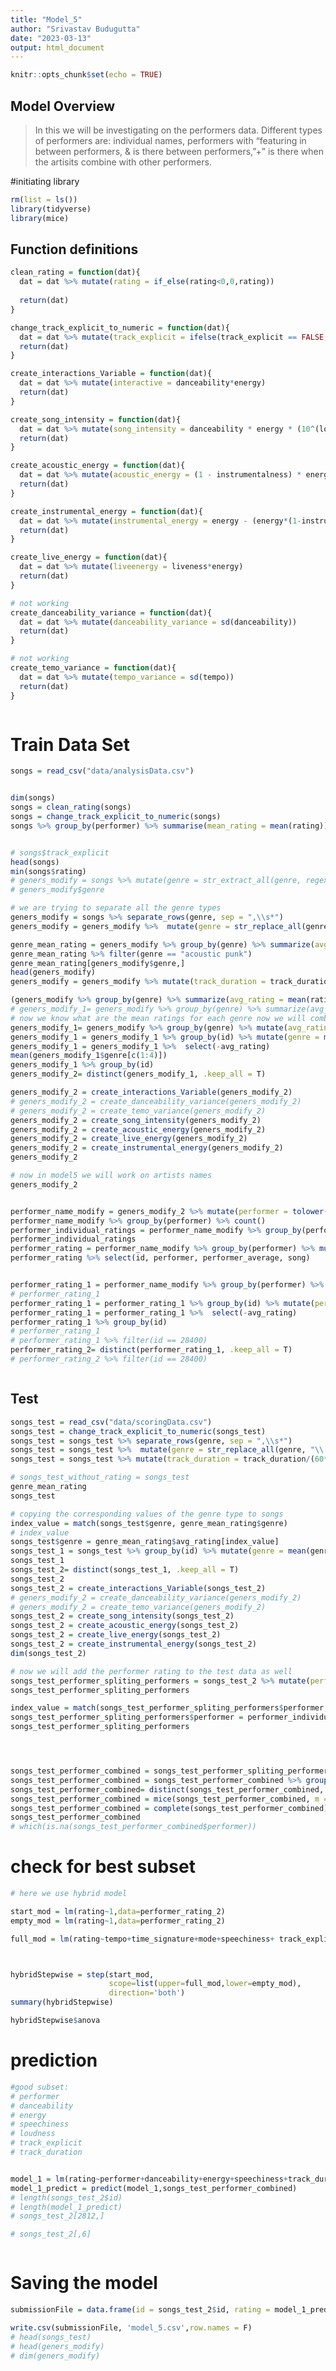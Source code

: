 ---
title: "Model_5"
author: "Srivastav Budugutta"
date: "2023-03-13"
output: html_document
---

```{r setup, include=FALSE}
knitr::opts_chunk$set(echo = TRUE)
```

## Model Overview
>In this we will be investigating on the performers data.
Different types of performers are: individual names, performers with "featuring in between performers, & is there between performers, "+" is there when the artisits combine with other performers.


#initiating library

```{r}
rm(list = ls())
library(tidyverse)
library(mice)
```
## Function definitions
```{r}
clean_rating = function(dat){
  dat = dat %>% mutate(rating = if_else(rating<0,0,rating))
  
  return(dat)
}

change_track_explicit_to_numeric = function(dat){
  dat = dat %>% mutate(track_explicit = ifelse(track_explicit == FALSE,0,1))
  return(dat)
}

create_interactions_Variable = function(dat){
  dat = dat %>% mutate(interactive = danceability*energy)
  return(dat)
}

create_song_intensity = function(dat){
  dat = dat %>% mutate(song_intensity = danceability * energy * (10^(loudness/20)))
  return(dat)
}

create_acoustic_energy = function(dat){
  dat = dat %>% mutate(acoustic_energy = (1 - instrumentalness) * energy)
  return(dat)
}

create_instrumental_energy = function(dat){
  dat = dat %>% mutate(instrumental_energy = energy - (energy*(1-instrumentalness)))
  return(dat)
}

create_live_energy = function(dat){
  dat = dat %>% mutate(liveenergy = liveness*energy)
  return(dat)
}

# not working
create_danceability_variance = function(dat){
  dat = dat %>% mutate(danceability_variance = sd(danceability))
  return(dat)
}

# not working
create_temo_variance = function(dat){
  dat = dat %>% mutate(tempo_variance = sd(tempo))
  return(dat)
}



```

# Train Data Set
```{r}
songs = read_csv("data/analysisData.csv")


dim(songs)
songs = clean_rating(songs)
songs = change_track_explicit_to_numeric(songs)
songs %>% group_by(performer) %>% summarise(mean_rating = mean(rating))


# songs$track_explicit
head(songs)
min(songs$rating)
# geners_modify = songs %>% mutate(genre = str_extract_all(genre, regex("\'(.*?)\'", ignore_case = T)))
# geners_modify$genre

# we are trying to separate all the genre types
geners_modify = songs %>% separate_rows(genre, sep = ",\\s*")
geners_modify = geners_modify %>%  mutate(genre = str_replace_all(genre, "\\[|\\]|'|\"", ""))

genre_mean_rating = geners_modify %>% group_by(genre) %>% summarize(avg_rating = mean(rating))
genre_mean_rating %>% filter(genre == "acoustic punk")
genre_mean_rating[geners_modify$genre,]
head(geners_modify)
geners_modify = geners_modify %>% mutate(track_duration = track_duration/(60*1000))

(geners_modify %>% group_by(genre) %>% summarize(avg_rating = mean(rating)) %>% arrange(avg_rating))
# geners_modify_1= geners_modify %>% group_by(genre) %>% summarize(avg_rating = mean(rating)) %>% ungroup() %>% mutate(genre = avg_rating)
# now we know what are the mean ratings for each genre now we will combine it to the song id.
geners_modify_1= geners_modify %>% group_by(genre) %>% mutate(avg_rating = mean(rating)) %>% ungroup() %>% mutate(genre = avg_rating)
geners_modify_1 = geners_modify_1 %>% group_by(id) %>% mutate(genre = mean(genre))
geners_modify_1 = geners_modify_1 %>%  select(-avg_rating)
mean(geners_modify_1$genre[c(1:4)])
geners_modify_1 %>% group_by(id)
geners_modify_2= distinct(geners_modify_1, .keep_all = T)

geners_modify_2 = create_interactions_Variable(geners_modify_2)
# geners_modify_2 = create_danceability_variance(geners_modify_2)
# geners_modify_2 = create_temo_variance(geners_modify_2)
geners_modify_2 = create_song_intensity(geners_modify_2)
geners_modify_2 = create_acoustic_energy(geners_modify_2)
geners_modify_2 = create_live_energy(geners_modify_2)
geners_modify_2 = create_instrumental_energy(geners_modify_2)
geners_modify_2

# now in model5 we will work on artists names
geners_modify_2 


performer_name_modify = geners_modify_2 %>% mutate(performer = tolower(performer)) %>% separate_rows(performer, sep = "\\s*&\\s*|\\s*featuring\\s*|\\s+or\\s+|\\s*with\\s*") %>%  mutate(performer = str_trim(performer))
performer_name_modify %>% group_by(performer) %>% count()
performer_individual_ratings = performer_name_modify %>% group_by(performer) %>% summarize(avg_rating = mean(rating))
performer_individual_ratings
performer_rating = performer_name_modify %>% group_by(performer) %>% mutate(performer_average = mean(rating))
performer_rating %>% select(id, performer, performer_average, song)


performer_rating_1 = performer_name_modify %>% group_by(performer) %>% mutate(avg_rating = mean(rating)) %>% ungroup() %>% mutate(performer = avg_rating)
# performer_rating_1
performer_rating_1 = performer_rating_1 %>% group_by(id) %>% mutate(performer = mean(performer))
performer_rating_1 = performer_rating_1 %>%  select(-avg_rating)
performer_rating_1 %>% group_by(id)
# performer_rating_1
# performer_rating_1 %>% filter(id == 28400)
performer_rating_2= distinct(performer_rating_1, .keep_all = T)
# performer_rating_2 %>% filter(id == 28400)



```

## Test





```{r}
songs_test = read_csv("data/scoringData.csv")
songs_test = change_track_explicit_to_numeric(songs_test)
songs_test = songs_test %>% separate_rows(genre, sep = ",\\s*")
songs_test = songs_test %>%  mutate(genre = str_replace_all(genre, "\\[|\\]|'|\"", ""))
songs_test = songs_test %>% mutate(track_duration = track_duration/(60*1000))

# songs_test_without_rating = songs_test
genre_mean_rating 
songs_test

# copying the corresponding values of the genre type to songs
index_value = match(songs_test$genre, genre_mean_rating$genre)
# index_value
songs_test$genre = genre_mean_rating$avg_rating[index_value] 
songs_test_1 = songs_test %>% group_by(id) %>% mutate(genre = mean(genre))
songs_test_1
songs_test_2= distinct(songs_test_1, .keep_all = T)
songs_test_2
songs_test_2 = create_interactions_Variable(songs_test_2)
# geners_modify_2 = create_danceability_variance(geners_modify_2)
# geners_modify_2 = create_temo_variance(geners_modify_2)
songs_test_2 = create_song_intensity(songs_test_2)
songs_test_2 = create_acoustic_energy(songs_test_2)
songs_test_2 = create_live_energy(songs_test_2)
songs_test_2 = create_instrumental_energy(songs_test_2)
dim(songs_test_2)

# now we will add the performer rating to the test data as well
songs_test_performer_spliting_performers = songs_test_2 %>% mutate(performer = tolower(performer)) %>% separate_rows(performer, sep = "\\s*&\\s*|\\s*featuring\\s*|\\s+or\\s+|\\s*with\\s*") %>%  mutate(performer = str_trim(performer))
songs_test_performer_spliting_performers

index_value = match(songs_test_performer_spliting_performers$performer, performer_individual_ratings$performer)
songs_test_performer_spliting_performers$performer = performer_individual_ratings$avg_rating[index_value] 
songs_test_performer_spliting_performers




songs_test_performer_combined = songs_test_performer_spliting_performers %>% group_by(id) %>% mutate(performer = mean(performer))
songs_test_performer_combined = songs_test_performer_combined %>% group_by(id) %>% mutate(performer = mean(performer))
songs_test_performer_combined= distinct(songs_test_performer_combined, .keep_all = T)
songs_test_performer_combined = mice(songs_test_performer_combined, m = 5, method = "pmm", seed = 123)
songs_test_performer_combined = complete(songs_test_performer_combined)
songs_test_performer_combined
# which(is.na(songs_test_performer_combined$performer))

```


# check for best subset

```{r}
# here we use hybrid model

start_mod = lm(rating~1,data=performer_rating_2)
empty_mod = lm(rating~1,data=performer_rating_2)

full_mod = lm(rating~tempo+time_signature+mode+speechiness+ track_explicit+genre+track_duration+danceability+energy+key+loudness+ interactive+song_intensity+acoustic_energy+instrumental_energy+liveenergy+performer,performer_rating_2)



hybridStepwise = step(start_mod,
                      scope=list(upper=full_mod,lower=empty_mod),
                      direction='both')
summary(hybridStepwise)

hybridStepwise$anova
```


# prediction

```{r}
#good subset:
# performer
# danceability
# energy
# speechiness
# loudness
# track_explicit
# track_duration


model_1 = lm(rating~performer+danceability+energy+speechiness+track_duration+track_explicit+loudness+genre,performer_rating_2)
model_1_predict = predict(model_1,songs_test_performer_combined)
# length(songs_test_2$id)
# length(model_1_predict)
# songs_test_2[2812,]

# songs_test_2[,6]



```


# Saving the model

```{r}

submissionFile = data.frame(id = songs_test_2$id, rating = model_1_predict)

write.csv(submissionFile, 'model_5.csv',row.names = F)
# head(songs_test)
# head(geners_modify)
# dim(geners_modify)


```




```{r}



```




```{r}



```